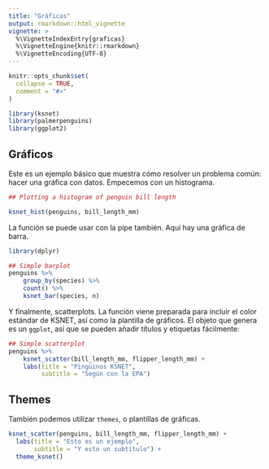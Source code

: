 ```yaml
---
title: "Gráficas"
output: rmarkdown::html_vignette
vignette: >
  %\VignetteIndexEntry{graficas}
  %\VignetteEngine{knitr::rmarkdown}
  %\VignetteEncoding{UTF-8}
---
```


```r
knitr::opts_chunk$set(
  collapse = TRUE,
  comment = "#>"
)
```

```r
library(ksnet)
library(palmerpenguins)
library(ggplot2)
```


## Gráficos

Este es un ejemplo básico que muestra cómo resolver un problema común: hacer una gráfica con datos. Empecemos con un histograma.

```r
## Plotting a histogram of penguin bill length

ksnet_hist(penguins, bill_length_mm) 

```

La función se puede usar con la pipe también. Aquí hay una gráfica de barra.

```r

library(dplyr)

## Simple barplot
penguins %>%
    group_by(species) %>%
    count() %>%
    ksnet_bar(species, n) 

```

Y finalmente, scatterplots. La función viene preparada para incluir el color estándar de KSNET, así como la plantilla de gráficos. El objeto que genera es un `ggplot`, así que se pueden añadir títulos y etiquetas fácilmente:

```r

## Simple scatterplot
penguins %>%
    ksnet_scatter(bill_length_mm, flipper_length_mm) +
    labs(title = "Pingüinos KSNET",
         subtitle = "Según con la EPA")

```

## Themes

También podemos utilizar `themes`, o plantillas de gráficas. 

```r

ksnet_scatter(penguins, bill_length_mm, flipper_length_mm) + 
  labs(title = "Esto es un ejemplo",
       subtitle = "Y esto un subtítulo") +
  theme_ksnet()

```


